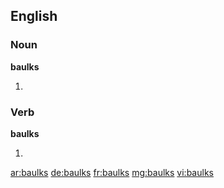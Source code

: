 ==English==

===Noun===
'''baulks'''

# {{context|British}} {{alternative plural of|baulk|balks}}

===Verb===
'''baulks'''

# {{context|British}} {{third-person singular of|baulk}} {{alternative spelling of|balks}}

[[ar:baulks]]
[[de:baulks]]
[[fr:baulks]]
[[mg:baulks]]
[[vi:baulks]]